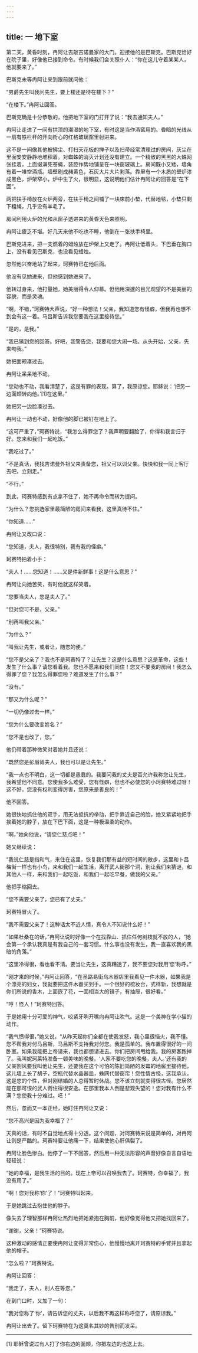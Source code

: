 ```yaml
---
---
---
```

title: 一 地下室
---




第二天，黄昏时刻，冉阿让去敲吉诺曼家的大门。迎接他的是巴斯克。巴斯克恰好在院子里，好像他已接到命令。有时候我们会关照仆人：“你在这儿守着某某人，他就要来了。”

巴斯克未等冉阿让来到跟前就问他：

“男爵先生叫我问先生，要上楼还是待在楼下？”

“在楼下。”冉阿让回答。

巴斯克确是十分恭敬的，他把地下室的门打开了说：“我去通知夫人。”

冉阿让走进了一间有拱顶的潮湿的地下室，有时这是当作酒窖用的。昏暗的光线从一扇有铁栏杆的开向街心的红格玻璃窗里射进来。

这不是一间像其他被拂尘、打扫天花板的掸子以及扫帚经常清理过的房间，灰尘在里面安安静静地堆积着。对蜘蛛的消灭计划还没有建立。一个精致的黑黑的大蛛网张挂着，上面缀满死苍蝇，装腔作势地铺呈在一块窗玻璃上。房间既小又矮，墙角有着一堆空酒瓶。墙壁刷成赭黄色，石灰大片大片剥落。靠里有一个木质的壁炉漆成黑色，炉架窄小，炉中生了火，很明显，这说明他们估计冉阿让的回答是“在下面”。

两把扶手椅放在火炉两旁，在扶手椅之间铺了一块床前小垫，代替地毯，小垫只剩下粗绳，几乎没有羊毛了。

房间利用火炉的光和从窗子透进来的黄昏天色来照明。

冉阿让疲乏不堪。好几天来他不吃也不睡，他倒在一张扶手椅里。

巴斯克进来，把一支燃着的蜡烛放在炉架上又走了。冉阿让低着头，下巴垂在胸口上，没有看见巴斯克，也没看见蜡烛。

忽然他兴奋地站了起来，珂赛特已在他后面。

他没有见她进来，但他感到她进来了。

他转过身来，他打量她，她美丽得令人仰慕。但他用深邃的目光观望的不是美丽的容貌，而是灵魂。

“啊，不错，”珂赛特大声说，“好一种想法！父亲，我知道您有怪癖，但我再也想不到会有这一着。马吕斯告诉我您要我在这里接待您。”

“是的，是我。”

“我已猜到您的回答。好吧，我警告您，我要和您大闹一场。从头开始，父亲，先来吻我。”

她把面颊凑过去。

冉阿让呆呆地不动。

“您动也不动，我看清楚了，这是有罪的表现。算了，我原谅您。耶稣说：‘把另一边面颊转向他。’[1]在这里。”

她把另一边脸凑过去。

冉阿让一动也不动，好像他的脚已被钉在地上了。

“这可严重了，”珂赛特说，“我怎么得罪您了？我声明要翻脸了，你得和我言归于好。您来和我们一起吃饭。”

“我吃过了。”

“不是真话，我找吉诺曼外祖父来责备您，祖父可以训父亲。快快和我一同上客厅去吧，立刻走。”

“不行。”

到此，珂赛特感到有点拿不住了，她不再命令而转为提问。

“为什么？您挑选家里最简陋的房间来看我，这里真待不住。”

“你知道……”

冉阿让又改口说：

“您知道，夫人，我很特别，我有我的怪癖。”

珂赛特拍着小手：

“夫人！……您知道！……又是件新鲜事！这是什么意思？”

冉阿让向她苦笑，有时他就这样笑着。

“您要当夫人，您是夫人了。”

“但对您可不是，父亲。”

“别再叫我父亲。”

“为什么？”

“叫我让先生，或者让，随您的便。”

“您不是父亲了？我也不是珂赛特了？让先生？这是什么意思？这是革命，这些！发生了什么事？请您看着我。您也不愿来和我们同住！您又不要我的房间！我怎么得罪了您？我怎么得罪您啦？难道发生了什么事？”

“没有。”

“那又为什么呢？”

“一切仍像过去一样。”

“您为什么要改变姓名？”

“您不是也改了，您。”

他仍带着那种微笑对着她并且还说：

“既然您是彭眉胥夫人，我也可以是让先生。”

“我一点也不明白，这一切都是愚蠢的。我要问我的丈夫是否允许我称您让先生，我希望他不同意。您使我多么难受，您有怪癖，但也不必使您的小珂赛特难过呀！这不好。您没有权利变得厉害，您原来是善良的！”

他不回答。

她很快地抓住他的双手，用无法抵抗的举动，把手靠近自己的脸，她又紧紧地把手挨着她的脖子，放在下巴下面，这是一种极温柔的动作。

“啊，”她向他说，“请您仁慈点吧！”

她又继续说：

“我说仁慈是指和气，来住在这里，恢复我们那有益的短时间的散步，这里和卜吕梅街一样也有小鸟，来和我们一起生活，离开武人街那个洞，别让我们来猜谜，和其他人一样，来和我们一起吃饭，和我们一起吃早餐，做我的父亲。”

他把手缩回去。

“您不需要父亲了，您已有了丈夫。”

珂赛特冒火了。

“我不需要父亲了！这种话太不近人情，真令人不知说什么好！”

“如果杜桑在的话，”冉阿让说时好像一个在找靠山、抓住任何树枝就不放的人，“她会第一个承认我真是有我自己的一套习惯。什么事也没有发生，我一直喜欢我的黑暗的角落。”

“这里冷得很，看也看不清。要当让先生，这真糟透了，我不要您对我用‘您’称呼。”

“刚才来的时候，”冉阿让回答，“在圣路易街乌木器店里我看见一件木器，如果我是个漂亮的妇女，我就要把这件木器买到手。一个很好的梳妆台，式样新，我想就是你们所说的香木，上面嵌了花，一面相当大的镜子，有抽屉，很好看。”

“哼！怪人！”珂赛特回答。

于是她用十分可爱的神气，咬紧牙咧开嘴向冉阿让吹气。这是一个美神在学小猫的动作。

“我气愤得很，”她又说，“从昨天起你们全都在使我发怒，我心里很恼火，我不懂。您不帮我对付马吕斯，马吕斯不支持我对付您。我是孤单的。我布置得很好的一间卧室。如果我能把上帝请来，我也都想请进去。你们把房间甩给我。我的房客跑掉了。我叫妮珂莱特准备一顿美味的晚餐。‘人家不要吃您的晚餐，夫人。’还有我的父亲割风要我叫他让先生，还要我在这个可怕的陈旧简陋的发霉的地窖里接待他，这儿墙上长了胡子，空瓶代替水晶器皿，蛛网代替窗帘！您性情古怪，这我承认，这是您的个性，但对刚结婚的人总得暂时休战。您不该立刻就变得很古怪。您居然能在那可恨的武人街住得很安逸。在那里我本人倒是悲观失望的！您对我有什么不满？您使我十分难过。呸！”

然后，忽而又一本正经，她盯住冉阿让又说：

“您不高兴是因为我幸福了？”

天真的话，有时不自觉地点得十分透。这个问题，对珂赛特来说是简单的，对冉阿让则是严酷的。珂赛特要让他痛一下，结果使他心肝俱裂了。

冉阿让脸色惨白。他停了一下不回答，然后用一种无法形容的声音好像自言自语地轻轻说：

“她的幸福，是我生活的目的。现在上帝可以召唤我去了。珂赛特，你幸福了，我没有用了。”

“啊！您对我称‘你’了！”珂赛特叫起来。

于是她跳过去抱住他的脖子。

像失去了理智那样冉阿让热烈地把她紧抱在胸前，他好像觉得他又把她找回来了。

“谢谢，父亲！”珂赛特说。

这种激动的感情正要使冉阿让变得非常伤心，他慢慢地离开珂赛特的手臂并且拿起他的帽子。

“怎么啦？”珂赛特说。

冉阿让回答：

“我走了，夫人，别人在等您。”

在到门口时，又加了一句：

“我对您称了‘你’，请告诉您的丈夫，以后我不再这样称呼您了，请原谅我。”

冉阿让出去了。留下珂赛特在为这莫名其妙的告别而发呆。



* * *



[1] 耶稣曾说过有人打了你右边的面颊，你把左边的也送上去。